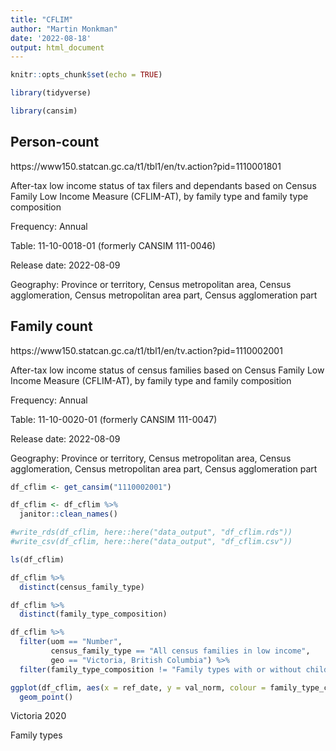 ```yaml
---
title: "CFLIM"
author: "Martin Monkman"
date: '2022-08-18'
output: html_document
---
```


```r
knitr::opts_chunk$set(echo = TRUE)

library(tidyverse)

library(cansim)
```




## Person-count

https://www150.statcan.gc.ca/t1/tbl1/en/tv.action?pid=1110001801

After-tax low income status of tax filers and dependants based on Census Family Low Income Measure (CFLIM-AT), by family type and family type composition

Frequency: Annual

Table: 11-10-0018-01 (formerly CANSIM 111-0046)

Release date: 2022-08-09

Geography: Province or territory, Census metropolitan area, Census agglomeration, Census metropolitan area part, Census agglomeration part


## Family count

https://www150.statcan.gc.ca/t1/tbl1/en/tv.action?pid=1110002001


After-tax low income status of census families based on Census Family Low Income Measure (CFLIM-AT), by family type and family composition

Frequency: Annual

Table: 11-10-0020-01 (formerly CANSIM 111-0047)

Release date: 2022-08-09

Geography: Province or territory, Census metropolitan area, Census agglomeration, Census metropolitan area part, Census agglomeration part



```r

df_cflim <- get_cansim("1110002001")

df_cflim <- df_cflim %>% 
  janitor::clean_names()

#write_rds(df_cflim, here::here("data_output", "df_cflim.rds"))
#write_csv(df_cflim, here::here("data_output", "df_cflim.csv"))

```

```r

ls(df_cflim)

```

```r
df_cflim %>% 
  distinct(census_family_type)

df_cflim %>% 
  distinct(family_type_composition)

```



```r
df_cflim %>% 
  filter(uom == "Number",
         census_family_type == "All census families in low income",
         geo == "Victoria, British Columbia") %>% 
  filter(family_type_composition != "Family types with or without children")

ggplot(df_cflim, aes(x = ref_date, y = val_norm, colour = family_type_composition)) +
  geom_point()
```


Victoria 2020

Family types
